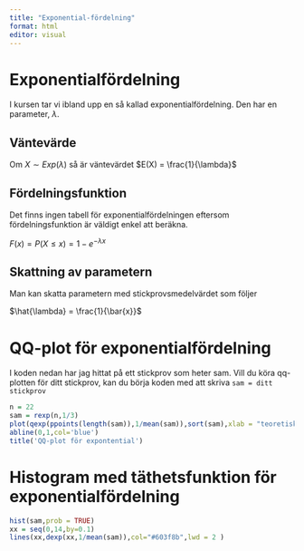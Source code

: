```yaml
---
title: "Exponential-fördelning" 
format: html
editor: visual
---
```


# Exponentialfördelning

I kursen tar vi ibland upp en så kallad exponentialfördelning. Den har en parameter, $\lambda$.

## Väntevärde

Om $X\sim Exp(\lambda)$ så är väntevärdet $E(X) = \frac{1}{\lambda}$

## Fördelningsfunktion

Det finns ingen tabell för exponentialfördelningen eftersom fördelningsfunktion är väldigt enkel att beräkna.

$F(x) = P(X \leq x) = 1 - e^{-\lambda x}$

## Skattning av parametern

Man kan skatta parametern med stickprovsmedelvärdet som följer

$\hat{\lambda} = \frac{1}{\bar{x}}$

# QQ-plot för exponentialfördelning

I koden nedan har jag hittat på ett stickprov som heter sam. Vill du köra qq-plotten för ditt stickprov, kan du börja koden med att skriva `sam = ditt stickprov`

```r
n = 22
sam = rexp(n,1/3)
plot(qexp(ppoints(length(sam)),1/mean(sam)),sort(sam),xlab = "teoretiska kvantiler", ylab = "empiriska kvantiler")
abline(0,1,col='blue')
title('QQ-plot för expontential')

```

# Histogram med täthetsfunktion för exponentialfördelning

```r
hist(sam,prob = TRUE)
xx = seq(0,14,by=0.1)
lines(xx,dexp(xx,1/mean(sam)),col="#603f8b",lwd = 2 )
```
